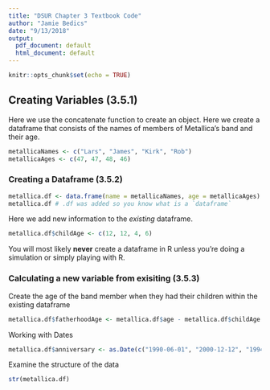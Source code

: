 ```yaml
---
title: "DSUR Chapter 3 Textbook Code"
author: "Jamie Bedics"
date: "9/13/2018"
output:
  pdf_document: default
  html_document: default
---
```


```r
knitr::opts_chunk$set(echo = TRUE)
```


## Creating Variables (3.5.1)

Here we use the concatenate function to create an object.  Here we create a dataframe that consists of the names of members of Metallica's band and their age.

```r
metallicaNames <- c("Lars", "James", "Kirk", "Rob")
metallicaAges <- c(47, 47, 48, 46)
```


### Creating a Dataframe (3.5.2)
```r
metallica.df <- data.frame(name = metallicaNames, age = metallicaAges)
metallica.df # .df was added so you know what is a `dataframe`
```

Here we add new information to the _existing_ dataframe. 
 
```r
metallica.df$childAge <- c(12, 12, 4, 6)
```

You will most likely **never** create a dataframe in R unless you're doing a simulation or simply playing with R.


### Calculating a new variable from exisiting (3.5.3)

Create the age of the band member when they had their children within the existing dataframe
```r
metallica.df$fatherhoodAge <- metallica.df$age - metallica.df$childAge
```

Working with Dates 
```r
metallica.df$anniversary <- as.Date(c("1990-06-01", "2000-12-12", "1994-06-01", "2005-10-12"))
```

Examine the structure of the data
```r
str(metallica.df)
```







